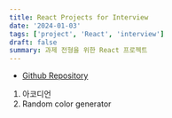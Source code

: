 ```yaml
---
title: React Projects for Interview
date: '2024-01-03'
tags: ['project', 'React', 'interview']
draft: false
summary: 과제 전형을 위한 React 프로젝트
---
```


- [Github Repository](https://github.com/Valentin1495/React-Projects-for-Interview)

1. 아코디언
2. Random color generator